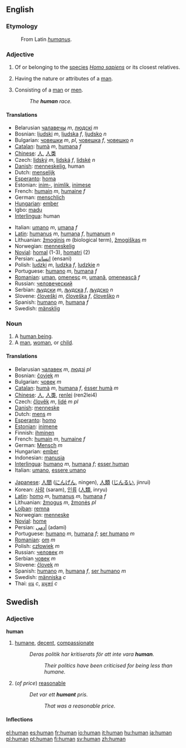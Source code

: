 ==English==

{{rank|forth|fire|lost|380|human|kept|business|mean}}

===Etymology===
:From Latin ''[[humanus]]''.

===Adjective===
{{en-adj-more}}

# {{notcomp}} Of or belonging to the [[species]] ''[[Homo sapiens]]'' or its closest relatives.
# {{comparable}} Having the nature or attributes of a [[man]].
# {{notcomp}} Consisting of a [[man]] or [[men]].
#:''The '''human''' race.''

====Translations====
{{rfc-trans}}
{{top}}
*Belarusian [[чалавечы]] ''m'', [[людскі]] ''m''
*Bosnian: [[ljudski]] ''m'', [[ljudska]] ''f'', [[ljudsko]] ''n''
*Bulgarian: [[човешки]] ''m'', ''pl'', [[човешка]] ''f'', [[човешко]] ''n''
*[[w:Catalan language|Catalan]]: [[humà]] ''m'', [[humana]] ''f''
*[[w:Chinese language|Chinese]]: [[人]], [[人类]]
*Czech: [[lidský]] ''m'', [[lidská]] ''f'', [[lidské]] ''n''
*[[w:Danish language|Danish]]: [[menneskelig]], human
*Dutch: [[menselijk]]
*[[w:Esperanto|Esperanto]]: [[homa]]
*Estonian: [[inim-]], [[inimlik]], [[inimese]]
*French: [[humain]] ''m'', [[humaine]] ''f''
*German: [[menschlich]]
*[[w:Hungarian language|Hungarian]]: [[ember]]
*Igbo: [[madụ]]
*[[w:Interlingua|Interlingua]]: human
{{mid}}
*Italian: [[umano]] ''m'', [[umana]] ''f''
*[[w:Latin language|Latin]]: [[humanus]] ''m'', [[humana]] ''f'', [[humanum]] ''n''
*Lithuanian: [[žmoginis]] ''m'' (biological term), [[žmogiškas]] ''m''
*Norwegian: [[menneskelig]]
*[[Novial]]: [[homal]] (1-3), [[homatri]] (2)
*Persian: [[انسانی]] (ensani)
*Polish: [[ludzki]] ''m'', [[ludzka]] ''f'', [[ludzkie]] ''n''
*Portuguese: [[humano]] ''m'', [[humana]] ''f''
*[[w:Romanian language|Romanian]]: [[uman]], [[omenesc]] ''m'', [[umană]], [[omenească]] ''f''
*Russian: [[человеческий]]
*Serbian: [[људски]] ''m'', [[људска]] ''f'', [[људско]] ''n''
*Slovene: [[človeški]] ''m'', [[človeška]] ''f'', [[človeško]] ''n''
*Spanish: [[humano]] ''m'', [[humana]] ''f''
*Swedish: [[mänsklig]]
{{bottom}}

===Noun===
{{en-noun-reg}}

# A [[human being]].
# A [[man]], [[woman]], or [[child]].

====Translations====
{{rfc-trans}}
{{top}}
*Belarusian [[чалавек]] ''m'', [[людзі]] ''pl''
*Bosnian: [[čovjek]] ''m''
*Bulgarian: [[човек]] ''m''
*[[w:Catalan language|Catalan]]: [[humà]] ''m'', [[humana]] ''f'', [[ésser humà]] ''m'' 
*[[w:Chinese language|Chinese]]: [[人]], [[人类]], [[renlei]] (ren2lei4)
*Czech: [[člověk]] ''m'', [[lidé]] ''m pl''
*[[w:Danish language|Danish]]: [[menneske]]
*Dutch: [[mens]] ''m''
*[[Esperanto]]: [[homo]]
*[[w:Estonian language|Estonian]]: [[inimene]]
*Finnish: [[ihminen]]
*French: [[humain]] ''m'', [[humaine]] ''f''
*German: [[Mensch]] ''m''
*Hungarian: [[ember]]
*Indonesian: [[manusia]]
*[[w:Interlingua|Interlingua]]: [[humano]] ''m'', [[humana]] ''f''; [[esser human]]
*Italian: [[umano]], [[essere umano]]
{{mid}}
*[[w:Japanese language|Japanese]]: [[人間]] ([[にんげん]], ningen),  [[人類]] ([[じんるい]], jinrui)
*Korean: [[사람]] (saram), [[인류]] ([[人類]], inryu)
*[[w:Latin language|Latin]]: [[homo]] ''m'', [[humanus]] ''m'', [[humana]] ''f''
*Lithuanian: [[žmogus]] ''m'', [[žmonės]] ''pl''
*[[Lojban]]: [[remna]]
*Norwegian: [[menneske]]
*[[Novial]]: [[home]]
*Persian: [[آدمی]] (adami)
*Portuguese: [[humano]] ''m'', [[humana]] ''f''; [[ser humano]] ''m''
*[[w:Romanian language|Romanian]]: [[om]] ''m''
*Polish: [[człowiek]] ''m''
*Russian: [[человек]] ''m''
*Serbian [[човек]] ''m''
*Slovene: [[človek]] ''m''
*Spanish: [[humano]] ''m'', [[humana]] ''f'', [[ser humano]] ''m''
*Swedish: [[människa]] ''c''
*Thai: [[คน]] ''c'', [[มนุษย์]] ''c''
{{bottom}}


==Swedish==
===Adjective===
'''human'''
#[[humane]], [[decent]], [[compassionate]]
#:''Deras politik har kritiserats för att inte vara '''human'''.''
#::''Their politics have been criticised for being less than humane.''
#(''of price'') [[reasonable]]
#:''Det var ett '''humant''' pris.''
#::''That was a reasonable price.''
====Inflections====
{{sv-adj|human|humant|humane|humana|humanare|humanaste|humanaste|humanast}}

[[el:human]]
[[es:human]]
[[fr:human]]
[[io:human]]
[[it:human]]
[[hu:human]]
[[ja:human]]
[[pl:human]]
[[pt:human]]
[[fi:human]]
[[sv:human]]
[[zh:human]]